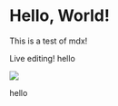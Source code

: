
# Hello, World!

This is a test of mdx!

Live editing!
hello

<!-- ![Example Image](/images/sun.png) -->

<Image src={quarter.url} lqip={quarter.lqip}/>

hello